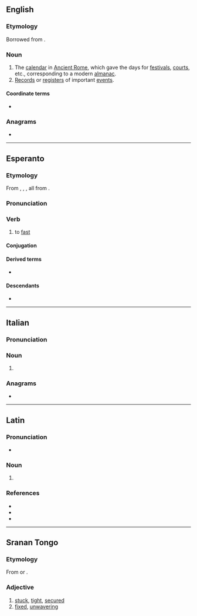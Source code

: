 ==English==

===Etymology===
Borrowed from {{bor|en|la|fāstī}}.

===Noun===
{{en-plural noun}}

# The [[calendar]] in [[Ancient Rome]], which gave the days for [[festival]]s, [[court]]s, etc., corresponding to a modern [[almanac]].
# [[record|Records]] or [[register]]s of important [[event]]s.

====Coordinate terms====
* {{l|en|nefasti}}

{{Webster 1913}}

===Anagrams===
* {{anagrams|en|a=afist|Faits|Fiats|fiats}}

----

==Esperanto==

===Etymology===
From {{der|eo|en|[[fast#Etymology 2|fast]]}}, {{der|eo|de|fasten}}, {{der|eo|yi|פֿאַסטן}}, all from {{der|eo|gem-pro|*fastāną}}.

===Pronunciation===
{{eo-IPA|a=LL-Q143 (epo)-Lepticed7-fasti.wav}}

===Verb===
{{eo-head}}

# {{lb|eo|intransitive}} to [[fast]]

====Conjugation====
{{eo-conj|intr=yes}}

====Derived terms====
* {{l|eo|fasto}}

====Descendants====
* {{desc|io|fastar}}

----

==Italian==

===Pronunciation===
{{it-pr|^à}}

===Noun===
{{head|it|noun form|g=m}}

# {{plural of|it|fasto}}

===Anagrams===
* {{anagrams|it|a=afist|sfati}}

----

==Latin==

===Pronunciation===
* {{la-IPA|fāstī}}

===Noun===
{{la-noun-form|fāstī}}

# {{inflection of|la|fāstus||nom//voc|p|;|gen|s}}

===References===
* {{R:L&S}}
* {{R:Gaffiot}}
* {{R:M&A}}

----

==Sranan Tongo==

===Etymology===
From {{der|srn|en|fast}} or {{bor|srn|nl|vast}}.

===Adjective===
{{head|srn|adjective}}

# [[stuck]], [[tight]], [[secured]]
# [[fixed]], [[unwavering]]